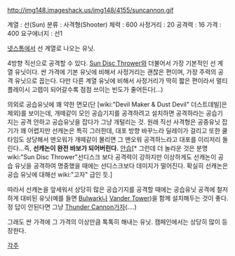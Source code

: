 http://img148.imageshack.us/img148/4155/suncannon.gif

계열 : 선(Sun)
분류 : 사격형(Shooter)
체력 : 600
사정거리 : 20
공격력 : 16
가격 : 400
요구에너지 : 선1

[[넷스톰]]에서 선 계열로 나오는 유닛.

4방향 직선으로 공격할 수 있다. [[Sun Disc Thrower]]와 더불어서 가장 기본적인 선 계열 유닛이다. 싼 가격에 기본 유닛에 비해서 사정거리는 괜찮은 편이며, 가장 주력의 공격 유닛으로 꼽는다. 다만 다른 계열 유닛에 비해서 사정거리가 딱히 짧은 편이라서 멀티플레이시 고렙이 되어갈수록 점점 쓰이는 빈도가 줄어든다(...)

의외로 공습유닛에 꽤 약한 면모(단 [wiki:"Devil Maker & Dust Devil" 더스트데빌]은 제외)를 보이는데, 개떼같이 모인 공습기지를 공격하려고 설치하면 공격하라는 공습기지는 공격 안하고 공습유닛을 잡다가 그냥 개털리는 것. 원래 직선 사격형은 공중유닛 잡기가 꽤 어렵지만 선캐논은 특히 그러한데, 대포 방향 바꾸느라 딜레이가 걸리고 또한 쿨타임도 상당해서 맨오워가 개떼같이 몰리면 그 맨오워 공격하느라고 대포를 이리저리 돌린다...즉, '''선캐논이 완전 바보가 되어버린다.''' [[안습]][* 그런데 더 놀라운 것은 분명 wiki:"Sun Disc Thrower"선디스크 보다 공격력이 강하지만 이상하게도 선캐논이 공습 유닛을 공격하여 명중했을 때에는 선디스크보다 데미지가 떨어진다. 확실히 선캐논은 공습 유닛에 대해선 wiki:"고자" 급인 듯.]

따라서 선캐논을 앞세워서 상당히 많은 공습기지를 공격할 때에는 공습유닛 공격에 철저하게 대비된 유닛(예를 들면 [[Bulwark]]나 [[Vander Tower]])을 함께 설치해두는 것이 좋다. 정 답이 안된다면 그냥 [[Thunder Cannon]]가자(....)

그래도 싼 가격에 그 가격의 이상만큼 톡톡히 해내는 유닛. 캠페인에서는 상당히 많이 등장한다.


[[각주]]
